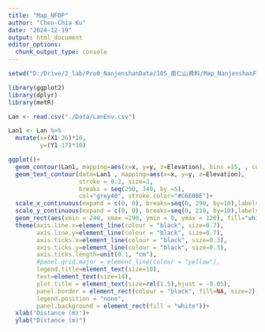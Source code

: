 ```yaml
---
title: "Map_NFDP"
author: "Chen-Chia Ku"
date: "2024-12-19"
output: html_document
editor_options: 
  chunk_output_type: console
---
```


```r
setwd("D:/Drive/2_lab/Pro0_NanjenshanData/10S_南仁山資料/Map_NanjenshanFDP/NFDP_Map")
```

```r
library(ggplot2)
library(dplyr)
library(metR)
```

```r
Lan <- read.csv("./Data/LanEnv.csv")

```

```r

Lan1 <- Lan %>%
  mutate(x=(X1-26)*10, 
         y=(Y1-17)*10)

ggplot()+
  geom_contour(Lan1, mapping=aes(x=x, y=y, z=Elevation), bins =15, , col="gray60")+
  geom_text_contour(data=Lan1 , mapping=aes(x=x, y=y, z=Elevation), 
                    stroke = 0.2, size=3,
                    breaks = seq(250, 340, by =5),
                    col="grey40", stroke.color="#C6E0BE")+
  scale_x_continuous(expand = c(0, 0), breaks=seq(0, 290, by=10),labels = seq(0, 290, by=10))+
  scale_y_continuous(expand = c(0, 0), breaks=seq(0, 210, by=10),labels = seq(0, 210, by=10))+
  geom_rect(aes(xmin = 240, xmax =290, ymin = 0, ymax = 120), fill="white", color="black", linewidth=1.5)+
  theme(axis.line.x=element_line(colour = "black", size=0.7),
        axis.line.y=element_line(colour = "black", size=0.7),
        axis.ticks.x=element_line(colour = "black", size=0.3),
        axis.ticks.y=element_line(colour = "black", size=0.3),
        axis.ticks.length=unit(0.1, "cm"),
        #panel.grid.major = element_line(colour = "yellow"),
        legend.title=element_text(size=10),
        text=element_text(size=14),
        plot.title = element_text(size=rel(1.5),hjust = -0.05),
        panel.border = element_rect(colour = "black", fill=NA, size=2),
        legend.position = "none",
        panel.background = element_rect(fill = "white"))+
  xlab('Distance (m)')+
  ylab("Distance (m)")
  

```

